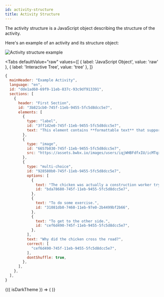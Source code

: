 ```yaml
---
id: activity-structure
title: Activity Structure
---
```


The activity structure is a JavaScript object describing the structure of the activity.

Here's an example of an activity and its structure object:

![Activity structure example](assets/activity-structure-example1.png)


<Tabs
  defaultValue="raw"
  values={[
    { label: 'JavaScript Object', value: 'raw' },
    { label: 'Interactive Tree', value: 'tree' },
  ]}
>
<TabItem value="raw">

```js
{
  mainHeader: "Example Activity",
  language: "en",
  id: "dde1ad60-69f9-11eb-837c-93c9df913391",
  sections: [
    {
      header: "First Section",
      id: "3b821cb0-745f-11eb-9455-5fc5d8dcc5e7",
      elements: [
        {
          type: "label",
          id: "3ff1d2e0-745f-11eb-9455-5fc5d8dcc5e7",
          text: "This element contains **formattable text** that supports $ LaTeX $.",
        },
        {
          type: "image",
          id: "6657b030-745f-11eb-9455-5fc5d8dcc5e7",
          src: "https://assets.bwbx.io/images/users/iqjWHBFdfxIU/icMTqxFzFeVY/v1/1000x-1.jpg",
        },
        {
          type: "multi-choice",
          id: "928580b0-745f-11eb-9455-5fc5d8dcc5e7",
          options: [
            {
              text: "The chicken was actually a construction worker trying to fix a pothole.",
              id: "bda78680-745f-11eb-9455-5fc5d8dcc5e7",
            },
            {
              text: "To do some exercise.",
              id: "31081db0-7460-11eb-97e0-2b4499bf2b66",
            },
            {
              text: "To get to the other side.",
              id: "cef6d490-745f-11eb-9455-5fc5d8dcc5e7",
            },
          ],
          text: "Why did the chicken cross the road?",
          correct: [
            "cef6d490-745f-11eb-9455-5fc5d8dcc5e7",
          ],
          dontShuffle: true,
        },
      ],
    },
  ],
}
```

</TabItem>
  <TabItem value="tree">
    <ThemeContextConsumer>
      {({ isDarkTheme }) => (
        <ReactJson
          name="structure"
          theme={isDarkTheme ? 'bright' : 'bright:inverted'}
          style={{ backgroundColor: 'transparent', fontFamily: 'var(--ifm-font-family-monospace)'}}
          collapsed={4}
          enableClipboard={false}
          displayObjectSize={false}
          displayDataTypes={false}
          src={
            {
              mainHeader: "Example Activity",
              language: "en",
              id: "dde1ad60-69f9-11eb-837c-93c9df913391",
              sections: [
                {
                  header: "First Section",
                  id: "3b821cb0-745f-11eb-9455-5fc5d8dcc5e7",
                  elements: [
                    {
                      type: "label",
                      id: "3ff1d2e0-745f-11eb-9455-5fc5d8dcc5e7",
                      text: "This element contains **formattable text** that supports $ LaTeX $.",
                    },
                    {
                      type: "image",
                      id: "6657b030-745f-11eb-9455-5fc5d8dcc5e7",
                      src: "https://assets.bwbx.io/images/users/iqjWHBFdfxIU/icMTqxFzFeVY/v1/1000x-1.jpg",
                    },
                    {
                      type: "multi-choice",
                      id: "928580b0-745f-11eb-9455-5fc5d8dcc5e7",
                      options: [
                        {
                          text: "The chicken was actually a construction worker trying to fix a pothole.",
                          id: "bda78680-745f-11eb-9455-5fc5d8dcc5e7",
                        },
                        {
                          text: "To do some exercise.",
                          id: "31081db0-7460-11eb-97e0-2b4499bf2b66",
                        },
                        {
                          text: "To get to the other side.",
                          id: "cef6d490-745f-11eb-9455-5fc5d8dcc5e7",
                        },
                      ],
                      text: "Why did the chicken cross the road?",
                      correct: [
                        "cef6d490-745f-11eb-9455-5fc5d8dcc5e7",
                      ],
                      dontShuffle: true,
                    },
                  ],
                },
              ],
            }
          }
        />
      )}
    </ThemeContextConsumer>
  </TabItem>
</Tabs>
